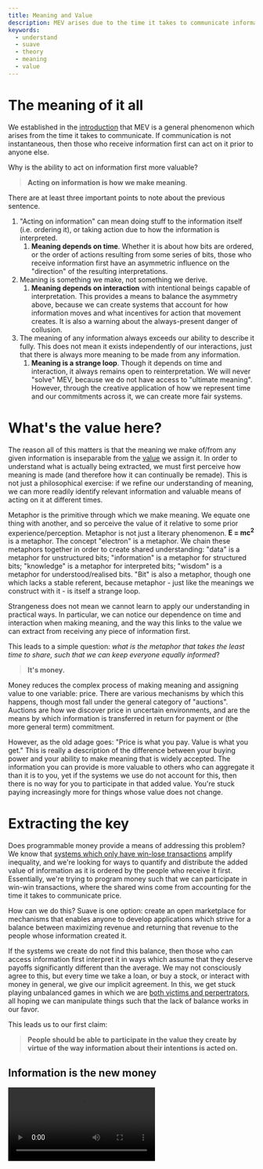 ```yaml
---
title: Meaning and Value
description: MEV arises due to the time it takes to communicate information. In order to understand why, let's study meaning, value and how we make it.
keywords:
  - understand
  - suave
  - theory
  - meaning
  - value
---
```



# The meaning of it all

We established in the [introduction](/learn/intro) that MEV is a general phenomenon which arises from the time it takes to communicate. If communication is not instantaneous, then those who receive information first can act on it prior to anyone else. 

Why is the ability to act on information first more valuable?

> **Acting on information is how we make meaning**. 

There are at least three important points to note about the previous sentence. 

1. "Acting on information" can mean doing stuff to the information itself (i.e. ordering it), or taking action due to how the information is interpreted. 
    1. **Meaning depends on time**. Whether it is about how bits are ordered, or the order of actions resulting from some series of bits, those who receive information first have an asymmetric influence on the "direction" of the resulting interpretations.
2. Meaning is something we make, not something we derive. 
    1. **Meaning depends on interaction** with intentional beings capable of interpretation. This provides a means to balance the asymmetry above, because we can create systems that account for how information moves and what incentives for action that movement creates. It is also a warning about the always-present danger of collusion.
3. The meaning of any information always exceeds our ability to describe it fully. This does not mean it exists independently of our interactions, just that there is always more meaning to be made from any information.
    1. **Meaning is a strange loop**. Though it depends on time and interaction, it always remains open to reinterpretation. We will never "solve" MEV, because we do not have access to "ultimate meaning". However, through the creative application of how we represent time and our commitments across it, we can create more fair systems.

# What's the value here?

The reason all of this matters is that the meaning we make of/from any given information is inseparable from the [value](https://www.kernel.community/en/learn/module-1/value) we assign it. In order to understand what is actually being extracted, we must first perceive how meaning is made (and therefore how it can continually be remade). This is not just a philosophical exercise: if we refine our understanding of meaning, we can more readily identify relevant information and valuable means of acting on it at different times.

Metaphor is the primitive through which we make meaning. We equate one thing with another, and so perceive the value of it relative to some prior experience/perception. Metaphor is not just a literary phenomenon. **E = mc<sup>2</sup>** is a metaphor. The concept "electron" is a metaphor. We chain these metaphors together in order to create shared understanding: "data" is a metaphor for unstructured bits; "information" is a metaphor for structured bits; "knowledge" is a metaphor for interpreted bits; "wisdom" is a metaphor for understood/realised bits. "Bit" is also a metaphor, though one which lacks a stable referent, because metaphor - just like the meanings we construct with it - is itself a strange loop.

Strangeness does not mean we cannot learn to apply our understanding in practical ways. In particular, we can notice our dependence on time and interaction when making meaning, and the way this links to the value we can extract from receiving any piece of information first. 

This leads to a simple question: _what is the metaphor that takes the least time to share, such that we can keep everyone equally informed_? 

> **It's money.**

Money reduces the complex process of making meaning and assigning value to one variable: price. There are various mechanisms by which this happens, though most fall under the general category of "auctions". Auctions are how we discover price in uncertain environments, and are the means by which information is transferred in return for payment or (the more general term) commitment.

However, as the old adage goes: "Price is what you pay. Value is what you get." This is really a description of the difference between your buying power and your ability to make meaning that is widely accepted. The information you can provide is more valuable to others who can aggregate it than it is to you, yet if the systems we use do not account for this, then there is no way for you to participate in that added value. You're stuck paying increasingly more for things whose value does not change.

# Extracting the key

Does programmable money provide a means of addressing this problem? We know that [systems which only have win-lose transactions](https://github.com/norvig/pytudes/blob/main/ipynb/Economics.ipynb) amplify inequality, and we're looking for ways to quantify and distribute the added value of information as it is ordered by the people who receive it first. Essentially, we're trying to program money such that we can participate in win-win transactions, where the shared wins come from accounting for the time it takes to communicate price.

How can we do this? Suave is one option: create an open marketplace for mechanisms that enables anyone to develop applications which strive for a balance between maximizing revenue and returning that revenue to the people whose information created it.

If the systems we create do not find this balance, then those who can access information first interpret it in ways which assume that they deserve payoffs significantly different than the average. We may not consciously agree to this, but every time we take a loan, or buy a stock, or interact with money in general, we give our implicit agreement. In this, we get stuck playing unbalanced games in which we are [both victims and perpertrators](https://www.kernel.community/en/conversation/power-less#defenders-advantage), all hoping we can manipulate things such that the lack of balance works in our favor.

This leads us to our first claim:

> **People should be able to participate in the value they create by virtue of the way information about their intentions is acted on.**

## Information is the new money

<Video src="https://www.youtube-nocookie.com/embed/vi-rVTFTb6s" title="Information is the new money" />